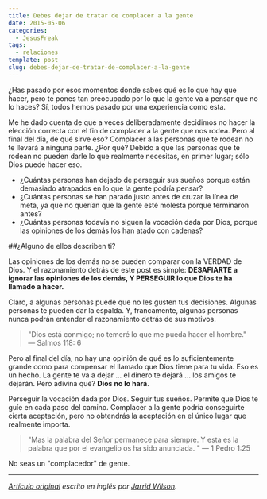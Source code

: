 ```yaml
---
title: Debes dejar de tratar de complacer a la gente
date: 2015-05-06
categories:
  - JesusFreak
tags:
  - relaciones
template: post
slug: debes-dejar-de-tratar-de-complacer-a-la-gente
---
```


¿Has pasado por esos momentos donde sabes qué es lo que hay que hacer, pero te pones tan preocupado por lo que la gente va a pensar que no lo haces? Sí, todos hemos pasado por una experiencia como esta.

Me he dado cuenta de que a veces deliberadamente decidimos no hacer la elección correcta con el fin de complacer a la gente que nos rodea. Pero al final del día, de qué sirve eso? Complacer a las personas que te rodean no te llevará a ninguna parte. ¿Por qué? Debido a que las personas que te rodean no pueden darle lo que realmente necesitas, en primer lugar; sólo Dios puede hacer eso.

- ¿Cuántas personas han dejado de perseguir sus sueños porque están demasiado atrapados en lo que la gente podría pensar?
- ¿Cuántas personas se han parado justo antes de cruzar la línea de meta, ya que no querían que la gente esté molesta porque terminaron antes?
- ¿Cuántas personas todavía no siguen la vocación dada por Dios, porque las opiniones de los demás los han atado con cadenas?

##¿Alguno de ellos describen ti?

Las opiniones de los demás no se pueden comparar con la VERDAD de Dios. Y el razonamiento detrás de este post es simple: **DESAFIARTE a ignorar las opiniones de los demás, Y PERSEGUIR lo que Dios te ha llamado a hacer.**

Claro, a algunas personas puede que no les gusten tus decisiones. Algunas personas te pueden dar la espalda. Y, francamente, algunas personas nunca podrán entender el razonamiento detrás de sus motivos.

> "Dios está conmigo; no temeré lo que me pueda hacer el hombre." — Salmos 118: 6

Pero al final del día, no hay una opinión de qué es lo suficientemente grande como para compensar el llamado que Dios tiene para tu vida. Eso es un hecho. La gente te va a dejar ... el dinero te dejará ... los amigos te dejarán. Pero adivina qué? **Dios no lo hará**.

Perseguir la vocación dada por Dios. Seguir tus sueños. Permite que Dios te guíe en cada paso del camino. Complacer a la gente podría conseguirte cierta aceptación, pero no obtendrás la aceptación en el único lugar que realmente importa.

> "Mas la palabra del Señor permanece para siempre. Y esta es la palabra que por el evangelio os ha sido anunciada. " — 1 Pedro 1:25

No seas un "complacedor" de gente.

---

_[Artículo original](http://jarridwilson.com/why-you-should-stop-trying-to-please-people/) escrito en inglés por [Jarrid Wilson](http://twitter.com/jarridwilson)._
